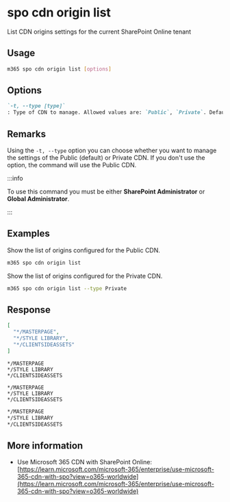 
# spo cdn origin list

List CDN origins settings for the current SharePoint Online tenant

## Usage

```sh
m365 spo cdn origin list [options]
```

## Options

```md definition-list
`-t, --type [type]`
: Type of CDN to manage. Allowed values are: `Public`, `Private`. Default `Public`.
```

<Global />

## Remarks

Using the `-t, --type` option you can choose whether you want to manage the settings of the Public (default) or Private CDN. If you don't use the option, the command will use the Public CDN.

:::info

To use this command you must be either **SharePoint Administrator** or **Global Administrator**.

:::

## Examples

Show the list of origins configured for the Public CDN.

```sh
m365 spo cdn origin list
```

Show the list of origins configured for the Private CDN.

```sh
m365 spo cdn origin list --type Private
```

## Response

<Tabs>
  <TabItem value="JSON">

  ```json
  [
    "*/MASTERPAGE",
    "*/STYLE LIBRARY",
    "*/CLIENTSIDEASSETS"
  ]
  ```

  </TabItem>
  <TabItem value="Text">

  ```text
  */MASTERPAGE
  */STYLE LIBRARY
  */CLIENTSIDEASSETS
  ```

  </TabItem>
  <TabItem value="CSV">

  ```csv
  */MASTERPAGE
  */STYLE LIBRARY
  */CLIENTSIDEASSETS
  ```

  </TabItem>
  <TabItem value="Markdown">

  ```md
  */MASTERPAGE
  */STYLE LIBRARY
  */CLIENTSIDEASSETS
  ```

  </TabItem>
</Tabs>

## More information

- Use Microsoft 365 CDN with SharePoint Online: [https://learn.microsoft.com/microsoft-365/enterprise/use-microsoft-365-cdn-with-spo?view=o365-worldwide](https://learn.microsoft.com/microsoft-365/enterprise/use-microsoft-365-cdn-with-spo?view=o365-worldwide)
